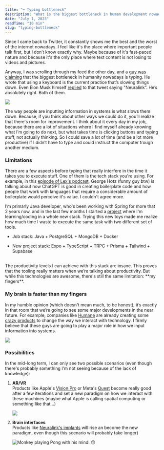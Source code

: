 ```yaml
---
title: "⌨️ Typing bottleneck"
description: "What is the biggest bottleneck in human development nowadays?"
date: "July 1, 2023"
readTime: "10 min"
slug: "typing-bottleneck"
---
```

Since I came back to Twitter, it constantly shows me the best and the worst of the internet nowadays. I feel like it's the place where important people talk first, but I don’t know exactly why. Maybe because of it's fast-paced nature and because it's the only place where text content is not losing to videos and pictures.
<br/>

Anyway, I was scrolling through my feed the other day, and a [guy was claiming](https://twitter.com/AviSchiffmann/status/1660784596081078273?s=20) that the biggest bottleneck in humanity nowadays is typing. He wrote that using a keyboard is the current practice that’s slowing things down. Even Elon Musk himself [replied](https://twitter.com/elonmusk/status/1660793411459227649?s=20) to that tweet saying "Neuralink”. He’s absolutely right. Both of them. 

![](/images/typing.jpg)

The way people are inputting information in systems is what slows them down. Because, if you think about other ways we could do it, you’ll realize that there's room for improvement. I think about it every day in my job, because there are a lot of situations where I find myself already knowing what I’m going to do next, but what takes time is clicking buttons and typing stuff, not actually thinking. So I could save a lot of time (and be a lot more productive) if I didn’t have to type and could instruct the computer trough another medium.

### Limitations

There are a few aspects before typing that really interfere in the time it takes you to execute stuff. One of them is the tech stack you're using. For example, in this [episode of Lex's podcast](https://www.youtube.com/watch?v=dNrTrx42DGQ), George Hotz (funny guy btw) is talking about how ChatGPT is good in creating boilerplate code and how people that work with languages that require a considerable amount of boilerplate would perceive it's value. I couldn't agree more. 
<br/>

I’m primarly Java developer, who's been working with Spring for more that 2 years now, and in the last few months I started a [project](https://getmind.app) where I'm learning/coding in a whole new stack. Trying this new toys made me realize how much time I waste to execute the same task with two different set of tools. 
<br/>

- Job stack: Java + PostgreSQL + MongoDB + Docker

- New project stack: Expo + TypeScript + TRPC + Prisma + Tailwind + Supabase

<br/>
The productivity levels I can achieve with this stack are insane. This proves that the tooling really matters when we’re talking about productivity. But while this technologies are awesome, there's still the same limitation: **my fingers**. 

### My brain is faster than my fingers

In my humble opinion (which doesn't mean much, to be honest), it’s exactly in that room that we’re going to see some major developments in the near future. For example, companies like [Humane](http://hu.ma.ne) are already creating some [crazy products](https://www.youtube.com/watch?v=gMsQO5u7-NQ) to change the way we interact with technology. I firmly believe that these guys are going to play a major role in how we input information into systems. 

![](/images/humane-ai.jpeg)

### Possibilities

In the mid-long term, I can only see two possible scenarios (even though there's probably something I'm not seeing because of the lack of knowledge):

1. **AR/VR**  
Products like Apple's [Vision Pro](https://www.apple.com/apple-vision-pro/) or Meta's [Quest](https://www.meta.com/quest/) become really good after a few iterations and set a new paradigm on how we interact with these machines (maybe what Apple is calling spatial computing or something like that…)
    
    ![](/images/vision-pro.png)
    
2. **Brain interfaces**  
Products like [Neuralink's implants](https://neuralink.com/#n1) will rise an become the new paradigm, even though this scenario will probably take longer)
    
    ![Monkey playing Pong with his mind. 😮](/images/neuralink.png)